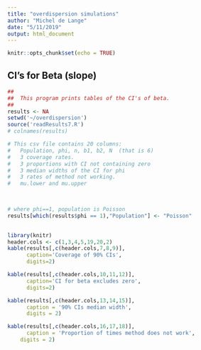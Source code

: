 ```yaml
---
title: "overdispersion simulations"
author: "Michel de Lange"
date: "5/11/2019"
output: html_document
---
```


```r
knitr::opts_chunk$set(echo = TRUE)
```

## CI's for Beta (slope)



```r
##
##  This program prints tables of the CI's of beta.
##
results <- NA
setwd('~/overdispersion')
source('readResults7.R')
# colnames(results)

# This csv file contains 20 columns:
#   Population, phi, n, b1, b2, N  (that is 6)
#   3 coverage rates.  
#   3 proportions with CI not containing zero
#   3 median widths of the CI for phi
#   3 rates of method not working.
#   mu.lower and mu.upper

 

# where phi==1, population is Poisson
results[which(results$phi == 1),"Population"] <- "Poisson"
 

```

```r
library(knitr)
header.cols <- c(1,3,4,5,19,20,2)
kable(results[,c(header.cols,7,8,9)],
      caption='Coverage of 90% CIs',
      digits=2)
```

```r
kable(results[,c(header.cols,10,11,12)],
      caption='CI for beta excludes zero',
      digits=2)
```

```r
kable(results[,c(header.cols,13,14,15)],
      caption = '90% CIs median width',
      digits = 2)
```

```r
kable(results[,c(header.cols,16,17,18)],
      caption = 'Proportion of times method does not work',
    digits = 2)
```


